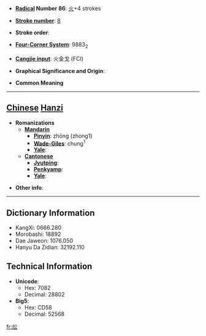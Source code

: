 * '''[[Wiktionary:Chinese radical index| Radical]] Number 86''': [[Wiktionary:Chinese radical index 火|火]]+4 strokes

* '''[[Wiktionary:Chinese total strokes index|Stroke number]]''': [[Wiktionary:Chinese total strokes index 8|8]]

* '''Stroke order''': 

* '''[[Wiktionary:Chinese four corner index|Four-Corner System]]''': 9883<sub>2</sub>

* '''[[Wiktionary:Chinese Cangjie index|Cangjie input]]''': 火金戈 (FCI)

* '''Graphical Significance and Origin''': 

* '''Common Meaning'''

----

== [[Chinese]] [[Hanzi]] ==

* '''Romanizations'''
** '''[[Mandarin]]'''
*** '''[[Pinyin]]''': zhōng (zhong1)
*** '''[[Wade-Giles]]''': chung<sup>1</sup>
*** '''[[Yale]]''': 
** '''[[Cantonese]]'''
*** '''[[Jyutping]]''':
*** '''[[Penkyamp]]''': 
*** '''[[Yale]]''': 

* '''Other info''': 

----

== Dictionary Information ==

* KangXi: 0666.280
* Morobashi: 18892
* Dae Jaweon: 1076.050
* Hanyu Da Zidian: 32192.110

== Technical Information ==

* '''Unicode''':
** Hex: 7082
** Decimal: 28802
* '''Big5''':
** Hex: CD58
** Decimal: 52568

[[fr:炂]]